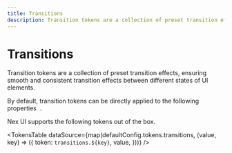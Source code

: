 ```yaml
---
title: Transitions
description: Transition tokens are a collection of preset transition effects, ensuring smooth and consistent transition effects between different states of UI elements.
---
```



# Transitions

Transition tokens are a collection of preset transition effects, ensuring smooth and consistent transition effects between different states of UI elements.

<Callout type='info'>
  <span className='x:float-left'>
    By default, transition tokens can be directly applied to the following
    properties&nbsp;
  </span>
  <AvailableProps.Transitions />
  <span>.</span>
</Callout>

Nex UI supports the following tokens out of the box.

<TokensTable
  dataSource={map(defaultConfig.tokens.transitions, (value, key) => ({
    token: `transitions.${key}`,
    value,
  }))}
/>

